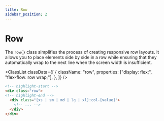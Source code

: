 ```yaml
---
title: Row
sidebar_position: 2
---
```



# Row

The `row{}` class simplifies the process of creating responsive row layouts. It allows you to place elements side by side in a row while ensuring that they automatically wrap to the next line when the screen width is insufficient.

<ClassList
  classData={[
    {
      className: "row",
      properties: ["display: flex;", "flex-flow: row wrap;"],
    },
  ]}
/>

```html
<!-- highlight-start -->
<div class="row">
<!-- highlight-end -->
  <div class="[xs | sm | md | lg | xl]:col-[value]">
    <!-- ... -->
  </div>
</div>
```
